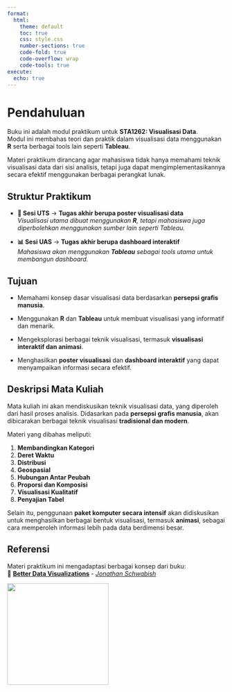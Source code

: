 ```yaml
---
format:
  html:
    theme: default
    toc: true
    css: style.css
    number-sections: true
    code-fold: true
    code-overflow: wrap
    code-tools: true
execute:
  echo: true
---
```


# Pendahuluan {.unnumbered}

Buku ini adalah modul praktikum untuk **STA1262: Visualisasi Data**.\
Modul ini membahas teori dan praktik dalam visualisasi data menggunakan **R** serta berbagai tools lain seperti **Tableau**.

Materi praktikum dirancang agar mahasiswa tidak hanya memahami teknik visualisasi data dari sisi analisis, tetapi juga dapat mengimplementasikannya secara efektif menggunakan berbagai perangkat lunak.

## Struktur Praktikum {.unnumbered}

-   **📝 Sesi UTS** → **Tugas akhir berupa poster visualisasi data**\
    *Visualisasi utama dibuat menggunakan **R**, tetapi mahasiswa juga diperbolehkan menggunakan sumber lain seperti Tableau.*

<!-- -->

-   **📊 Sesi UAS** → **Tugas akhir berupa dashboard interaktif**\
    *Mahasiswa akan menggunakan **Tableau** sebagai tools utama untuk membangun dashboard.*

## Tujuan {.unnumbered}

-   Memahami konsep dasar visualisasi data berdasarkan **persepsi grafis manusia**.

<!-- -->

-   Menggunakan **R** dan **Tableau** untuk membuat visualisasi yang informatif dan menarik.

-   Mengeksplorasi berbagai teknik visualisasi, termasuk **visualisasi interaktif dan animasi**.

-   Menghasilkan **poster visualisasi** dan **dashboard interaktif** yang dapat menyampaikan informasi secara efektif.

## Deskripsi Mata Kuliah {.unnumbered}

Mata kuliah ini akan mendiskusikan teknik visualisasi data, yang diperoleh dari hasil proses analisis. Didasarkan pada **persepsi grafis manusia**, akan dibicarakan berbagai teknik visualisasi **tradisional dan modern**.

Materi yang dibahas meliputi:

1.  **Membandingkan Kategori**
2.  **Deret Waktu**
3.  **Distribusi**
4.  **Geospasial**
5.  **Hubungan Antar Peubah**
6.  **Proporsi dan Komposisi**
7.  **Visualisasi Kualitatif**
8.  **Penyajian Tabel**

Selain itu, penggunaan **paket komputer secara intensif** akan didiskusikan untuk menghasilkan berbagai bentuk visualisasi, termasuk **animasi**, sebagai cara memperoleh informasi lebih pada data berdimensi besar.

## Referensi {.unnumbered}

Materi praktikum ini mengadaptasi berbagai konsep dari buku:\
📖 [**Better Data Visualizations**](https://www.amazon.com/Better-Data-Visualizations-Scholars-Researchers/dp/0231193114) - [*Jonathan Schwabish*](https://www.amazon.com/stores/Jonathan-Schwabish/author/B01L9OXP3E)

![](images/clipboard-135804932.png){width="234"}
